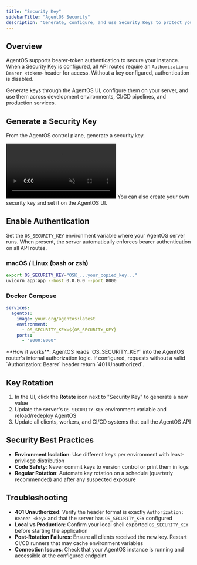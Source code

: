 ```yaml
---
title: "Security Key"
sidebarTitle: "AgentOS Security"
description: "Generate, configure, and use Security Keys to protect your AgentOS instance with bearer-token authentication"
---
```


## Overview

AgentOS supports bearer-token authentication to secure your instance. When a Security Key is configured, all API routes require an `Authorization: Bearer <token>` header for access. Without a key configured, authentication is disabled.

Generate keys through the AgentOS UI, configure them on your server, and use them across development environments, CI/CD pipelines, and production services.

## Generate a Security Key

From the AgentOS control plane, generate a security key.

<Frame>
  <video
    autoPlay
    muted
    loop
    playsInline
    style={{ borderRadius: "0.5rem", width: "100%", height: "auto" }}
  >
    <source src="/videos/agentos-security-key.mp4" type="video/mp4" />
  </video>
</Frame>

<Tip>
You can also create your own security key and set it on the AgentOS UI.
</Tip>


## Enable Authentication

Set the `OS_SECURITY_KEY` environment variable where your AgentOS server runs. When present, the server automatically enforces bearer authentication on all API routes.

### macOS / Linux (bash or zsh)

```bash
export OS_SECURITY_KEY="OSK_...your_copied_key..."
uvicorn app:app --host 0.0.0.0 --port 8000
```

### Docker Compose

```yaml
services:
  agentos:
    image: your-org/agentos:latest
    environment:
      - OS_SECURITY_KEY=${OS_SECURITY_KEY}
    ports:
      - "8000:8000"
```

<Note>
  **How it works**: AgentOS reads `OS_SECURITY_KEY` into the AgentOS router's internal authorization logic. If configured, requests without a valid `Authorization: Bearer` header return `401 Unauthorized`.
</Note>

## Key Rotation

1. In the UI, click the **Rotate** icon next to "Security Key" to generate a new value
2. Update the server's `OS_SECURITY_KEY` environment variable and reload/redeploy AgentOS
3. Update all clients, workers, and CI/CD systems that call the AgentOS API

## Security Best Practices

- **Environment Isolation**: Use different keys per environment with least-privilege distribution
- **Code Safety**: Never commit keys to version control or print them in logs
- **Regular Rotation**: Automate key rotation on a schedule (quarterly recommended) and after any suspected exposure

## Troubleshooting

- **401 Unauthorized**: Verify the header format is exactly `Authorization: Bearer <key>` and that the server has `OS_SECURITY_KEY` configured
- **Local vs Production**: Confirm your local shell exported `OS_SECURITY_KEY` before starting the application
- **Post-Rotation Failures**: Ensure all clients received the new key. Restart CI/CD runners that may cache environment variables
- **Connection Issues**: Check that your AgentOS instance is running and accessible at the configured endpoint
